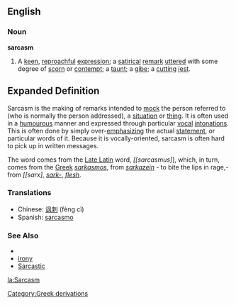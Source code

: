{{Wikipedia}}

==English==

===Noun===

'''sarcasm'''

#A [[keen]], [[reproachful]] [[expression]]; a [[satirical]] [[remark]] [[utter]]ed with some degree of [[scorn]] or [[contempt]]; a [[taunt]]; a [[gibe]]; a [[cutting]] [[jest]].

==Expanded Definition==

Sarcasm is the making of remarks intended to [[mock]] the person referred to (who is normally the person addressed), a [[situation]] or [[thing]]. It is often used in a [[humourous]] manner and expressed through particular [[vocal]] [[intonation]]s. This is often done by simply over-[[emphasizing]] the actual [[statement]], or particular words of it. Because it is vocally-oriented, sarcasm is often hard to pick up in written messages.

The word comes from the [[Late Latin]] word, ''[[sarcasmus]''], which, in turn, comes from the [[Greek]] ''[[sarkasmos]]'', from ''[[sarkazein]]'' - to bite the lips in rage,- from ''[[sarx]'', ''[[sark-]]'', ''[[flesh]]''.

===Translations===
*Chinese: [[讽刺]] (fèng cì)
*Spanish: [[sarcasmo]]

===See Also===
*{{pedialite}}
*[[irony]]
*[[Sarcastic]]

[[la:Sarcasm]]
[[Category:Greek derivations]]